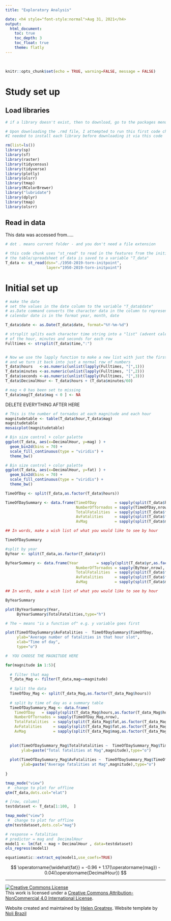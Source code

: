 ```yaml
---
title: "Exploratory Analysis"

date: <h4 style="font-style:normal">Aug 31, 2021</h4>
output: 
  html_document:
    toc: true
    toc_depth: 3
    toc_float: true
    theme: flatly
---
```



<style>
p.comment {
background-color: #DBDBDB;
padding: 10px;
border: 1px solid black;
margin-left: 25px;
border-radius: 5px;
font-style: normal;
}

h1.title {
  font-weight: bold;
  font-family: Arial;  
}

h2.title {
  font-family: Arial;  
}

</style>


<style type="text/css">
#TOC {
  font-size: 13px;
  font-family: Arial;
}
</style>


\

```r
knitr::opts_chunk$set(echo = TRUE, warning=FALSE, message = FALSE)
```

# Study set up

## Load libraries

```r
# if a library doesn't exist, then to download, go to the packages menu (next to help) and click install

# Upon downloading the .rmd file, I attempted to run this first code chunk and found that many of the libraries weren't installed.
#I needed to install each library before downloading it via this code

rm(list=ls())
library(sp)
library(sf)
library(raster)
library(tidycensus)
library(tidyverse)
library(plotly)
library(olsrr)
library(tmap)
library(RColorBrewer)
library("lubridate")
library(dplyr)
library(tmap)
library(olsrr)
```

## Read in data

This data was accessed from.....

```r
# dot . means current folder - and you don't need a file extension

# this code chunk uses "st_read" to read in the features from the initial tornado point shapefile
# the table/spreadsheet of data is saved to a variable "T_data"
T_data <- st_read(dsn="./1950-2019-torn-initpoint",
                  layer="1950-2019-torn-initpoint")

```
# Initial set up

```r
# make the date
# set the values in the date column to the variable "T_data$date"
# as.Date command converts the character data in the column to represent calendar dates
# calendar date is in the format year, month, date

T_data$date <- as.Date(T_data$date, format="%Y-%m-%d")
```

```r

# strsplit splits each character time string into a "list" (advent calendar) 
# of the hour, minutes and seconds for each row 
Fulltimes <- strsplit(T_data$time,":")


# Now we use the lapply function to make a new list with just the first one
# and we turn it back into just a normal row of numbers
T_data$hours   <-as.numeric(unlist(lapply(Fulltimes, "[",1)))
T_data$minutes <-as.numeric(unlist(lapply(Fulltimes, "[",2)))
T_data$seconds <-as.numeric(unlist(lapply(Fulltimes, "[",3)))
T_data$DecimalHour <- T_data$hours + (T_data$minutes/60)
```

```r
# mag < 0 has been set to missing
T_data$mag[T_data$mag < 0 ] <- NA
```
DELETE EVERYTHING AFTER HERE




```r
# This is the number of tornados at each magnitude and each hour
magnitudetable <- table(T_data$hour,T_data$mag)
magnitudetable
mosaicplot(magnitudetable)
```



```r
# Bin size control + color palette
ggplot(T_data, aes(x=DecimalHour, y=mag) ) +
  geom_bin2d(bins = 70) +
  scale_fill_continuous(type = "viridis") +
  theme_bw()
```


```r
# Bin size control + color palette
ggplot(T_data, aes(x=DecimalHour, y=fat) ) +
  geom_bin2d(bins = 70) +
  scale_fill_continuous(type = "viridis") +
  theme_bw()
```

```r
TimeOfDay <- split(T_data,as.factor(T_data$hours))

TimeOfDaySummary <- data.frame(TimeOfDay        = sapply(split(T_data$hours,as.factor(T_data$hours)),"[",1),
                               NumberOfTornados = sapply(TimeOfDay,nrow),
                               TotalFatalities  = sapply(split(T_data$fat,as.factor(T_data$hours)),sum,na.rm=TRUE),
                               AvFatalities     = sapply(split(T_data$fat,as.factor(T_data$hours)),mean,na.rm=TRUE),
                               AvMag            = sapply(split(T_data$mag,as.factor(T_data$hours)),mean,na.rm=TRUE))

## In words, make a wish list of what you would like to see by hour

TimeOfDaySummary
```

```r
#split by year
ByYear <- split(T_data,as.factor(T_data$yr))

ByYearSummary <- data.frame(Year        = sapply(split(T_data$yr,as.factor(T_data$yr)),"[",1),
                               NumberOfTornados = sapply(ByYear,nrow),
                               TotalFatalities  = sapply(split(T_data$fat,as.factor(T_data$yr)),sum,na.rm=TRUE),
                               AvFatalities     = sapply(split(T_data$fat,as.factor(T_data$yr)),mean,na.rm=TRUE),
                               AvMag            = sapply(split(T_data$mag,as.factor(T_data$yr)),mean,na.rm=TRUE))

## In words, make a wish list of what you would like to see by hour

ByYearSummary
```


```r
plot(ByYearSummary$Year,
     ByYearSummary$TotalFatalities,type="h")
```

```r
# The ~ means "is a function of" e.g. y variable goes first

plot(TimeOfDaySummary$AvFatalities ~  TimeOfDaySummary$TimeOfDay,
     ylab="Average number of fatalities in that hour slot",
     xlab="Time of day",
     type="o")
```


```r
#  YOU CHOOSE THE MAGNITUDE HERE

for(magnitude in 1:5){
  
  # filter that mag
  T_data_Mag <- filter(T_data,mag==magnitude)
  
  # Split the data
  TimeOfDay_Mag <- split(T_data_Mag,as.factor(T_data_Mag$hours))
  
  # split by time of day as a summary table
  TimeOfDaySummary_Mag <- data.frame(
    TimeOfDay   = sapply(split(T_data_Mag$hours,as.factor(T_data_Mag$hours)),"[",1),
    NumberOfTornados = sapply(TimeOfDay_Mag,nrow),
    TotalFatalities  = sapply(split(T_data_Mag$fat,as.factor(T_data_Mag$hours)),sum,na.rm=TRUE),
    AvFatalities     = sapply(split(T_data_Mag$fat,as.factor(T_data_Mag$hours)),mean,na.rm=TRUE),
    AvMag            = sapply(split(T_data_Mag$mag,as.factor(T_data_Mag$hours)),mean,na.rm=TRUE))
  
  
  plot(TimeOfDaySummary_Mag$TotalFatalities ~  TimeOfDaySummary_Mag$TimeOfDay,
       ylab=paste("Total fatalities at Mag",magnitude),type="o")
  
  plot(TimeOfDaySummary_Mag$AvFatalities ~  TimeOfDaySummary_Mag$TimeOfDay,
       ylab=paste("Average fatalities at Mag",magnitude),type="o")
  
}
```
```r
tmap_mode("view")
 #  change to plot for offline
qtm(T_data,dots.col="elat")

```


```r
# [row, column]
testdataset <- T_data[1:100,  ]
```

```r
tmap_mode("view")
 #  change to plot for offline
qtm(testdataset,dots.col="mag")
```

```r
# response = fatalities
# predictor = mag and  DecimalHour
model1 <- lm(fat ~ mag + DecimalHour , data=testdataset)
ols_regress(model1)
```


```r
equatiomatic::extract_eq(model1,use_coefs=TRUE)
```



$$
\operatorname{\widehat{fat}} = -0.96 + 1.17(\operatorname{mag}) - 0.04(\operatorname{DecimalHour})
$$




***

<a rel="license" href="http://creativecommons.org/licenses/by-nc/4.0/"><img alt="Creative Commons License" style="border-width:0" src="https://i.creativecommons.org/l/by-nc/4.0/88x31.png" /></a><br />This work is licensed under a <a rel="license" href="http://creativecommons.org/licenses/by-nc/4.0/">Creative Commons Attribution-NonCommercial 4.0 International License</a>.


Website created and maintained by [Helen Greatrex](https://www.geog.psu.edu/directory/helen-greatrex). Website template by [Noli Brazil](https://nbrazil.faculty.ucdavis.edu/)